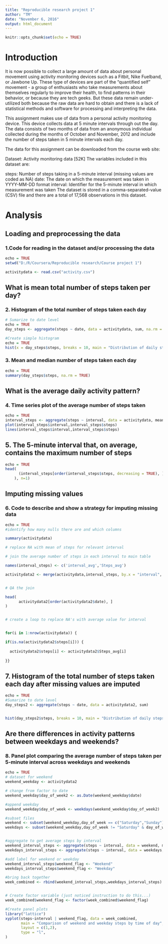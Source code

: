 ---
title: "Reproducible research project 1"
author: "TM"
date: "November 6, 2016"
output: html_document
---

```{r setup, include=FALSE}
knitr::opts_chunk$set(echo = TRUE)
```


# Introduction

It is now possible to collect a large amount of data about personal movement using activity monitoring devices such as a Fitbit, Nike Fuelband, or Jawbone Up. These type of devices are part of the "quantified self" movement - a group of enthusiasts who take measurements about themselves regularly to improve their health, to find patterns in their behavior, or because they are tech geeks. But these data remain under-utilized both because the raw data are hard to obtain and there is a lack of statistical methods and software for processing and interpreting the data.

This assignment makes use of data from a personal activity monitoring device. This device collects data at 5 minute intervals through out the day. The data consists of two months of data from an anonymous individual collected during the months of October and November, 2012 and include the number of steps taken in 5 minute intervals each day.

The data for this assignment can be downloaded from the course web site:

Dataset: Activity monitoring data [52K]
The variables included in this dataset are:

steps: Number of steps taking in a 5-minute interval (missing values are coded as NA)
date: The date on which the measurement was taken in YYYY-MM-DD format
interval: Identifier for the 5-minute interval in which measurement was taken
The dataset is stored in a comma-separated-value (CSV) file and there are a total of 17,568 observations in this dataset.


# Analysis

## Loading and preprocessing the data
### 1.Code for reading in the dataset and/or processing the data
```{r}
echo = TRUE
setwd("D:/R/Coursera/Reproducible research/Course project 1")

activitydata <- read.csv("activity.csv")
```

## What is mean total number of steps taken per day?

### 2. Histogram of the total number of steps taken each day
```{r}
# Sumarize to date level
echo = TRUE
day_steps <- aggregate(steps ~ date, data = activitydata, sum, na.rm = TRUE)

#Create simple histogram
echo = TRUE
hist(x = day_steps$steps, breaks = 10, main = "Distribution of daily steps", xlab = "steps per day")
```



### 3. Mean and median number of steps taken each day
```{r}
echo = TRUE
summary(day_steps$steps, na.rm = TRUE)
```


## What is the average daily activity pattern?

###  4. Time series plot of the average number of steps taken
```{r}
echo = TRUE
interval_steps <- aggregate(steps ~ interval, data = activitydata, mean, na.rm=TRUE)
plot(interval_steps$interval,interval_steps$steps)
lines(interval_steps$interval,interval_steps$steps)
```


## 5. The 5-minute interval that, on average, contains the maximum number of steps
```{r}
echo = TRUE
head(
      (interval_steps[order(interval_steps$steps, decreasing = TRUE), ]
    ), n=1)
```


## Imputing missing values
### 6. Code to describe and show a strategy for imputing missing data
```{r}
echo = TRUE
#identify how many nulls there are and which columns

summary(activitydata)

# replace NA with mean of steps for relevant interval 

# join the average number of steps in each interval to main table

names(interval_steps) <- c('interval_avg','Steps_avg')

activitydata2 <- merge(activitydata,interval_steps, by.x = "interval", by.y = "interval_avg", all.x = TRUE)


# QA the join

head(
      activitydata2[order(activitydata2$date), ]
)


# create a loop to replace NA's with average value for interval


for(i in 1:nrow(activitydata)) {

if(is.na(activitydata2$steps[i])) {
  
  activitydata2$steps[i] <- activitydata2$Steps_avg[i]
  
}}
```




## 7. Histogram of the total number of steps taken each day after missing values are imputed

```{r}
echo = TRUE
#Sumarize to date level
day_steps2 <- aggregate(steps ~ date, data = activitydata2, sum)


hist(day_steps2$steps, breaks = 10, main = "Distribution of daily steps, NA filled", xlab = "steps per day")
```


## Are there differences in activity patterns between weekdays and weekends?

### 8. Panel plot comparing the average number of steps taken per 5-minute interval across weekdays and weekends

```{r}
echo = TRUE
# dataset for weekend
weekend_weekday <- activitydata2

# change from factor to date
weekend_weekday$day_of_week2 <- as.Date(weekend_weekday$date)

#append weekday
weekend_weekday$day_of_week <- weekdays(weekend_weekday$day_of_week2)

#subset files
weekend <- subset(weekend_weekday,day_of_week == c("Saturday","Sunday"))
weekdays <- subset(weekend_weekday,day_of_week != "Saturday" & day_of_week != "Sunday")


#aggregate to get average steps by interval
weekend_interval_steps <- aggregate(steps ~ interval, data = weekend, mean, na.rm=TRUE)
weekdays_interval_steps <- aggregate(steps ~ interval, data = weekdays, mean, na.rm=TRUE)

#add label for weekend or weekday
weekend_interval_steps$weekend_flag <- "Weekend"
weekdays_interval_steps$weekend_flag <- "Weekday"

#bring back together
week_combined <- rbind(weekend_interval_steps,weekdays_interval_steps)


# Create factor variable (just noticed instruction to do this...)
week_combined$weekend_flag <- factor(week_combined$weekend_flag)

#Create panel plots
library("lattice")
xyplot(steps~interval | weekend_flag, data = week_combined,
       main = "Comparison of weekend and weekday steps by time of day",
       layout = c(1,2), 
       type = "l",
)
```

